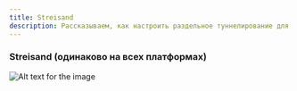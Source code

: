 ```yaml
---
title: Streisand
description: Рассказываем, как настроить раздельное туннелирование для нужных приложений или сайтов в клиенте NekoRay
---
```





### Streisand (одинаково на всех платформах)

![Alt text for the image](https://vpnghost.space/manual/streisand.png)